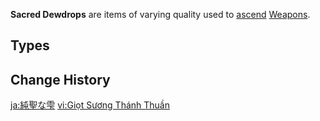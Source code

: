 {{Terminology Infobox
|image        = <gallery>
Item Dross of Pure Sacred Dewdrop.png|Dross
Item Sublimation of Pure Sacred Dewdrop.png|Sublimation 
Item Spring of Pure Sacred Dewdrop.png|Spring 
Item Essence of Pure Sacred Dewdrop.png|Essence  
</gallery>
|type         = Item Groups
|type2        = Weapon Ascension Materials
|day1         = Tuesday
|day2         = Friday
|day3         = Sunday
|source1      = Echoes of the Deep Tides
}}'''Sacred Dewdrops''' are items of varying quality used to [[Weapon Ascension Materials|ascend]] [[Weapons]].
==Types==
{{Material Quality
|2=Dross of Pure Sacred Dewdrop
|3=Sublimation of Pure Sacred Dewdrop
|4=Spring of Pure Sacred Dewdrop
|5=Essence of Pure Sacred Dewdrop
}}<!--
==Lore==
-->
==Change History==
{{Change History|4.0}}<!--
==References==
{{Reflist}}
-->

[[ja:純聖な雫]]
[[vi:Giọt Sương Thánh Thuần]]